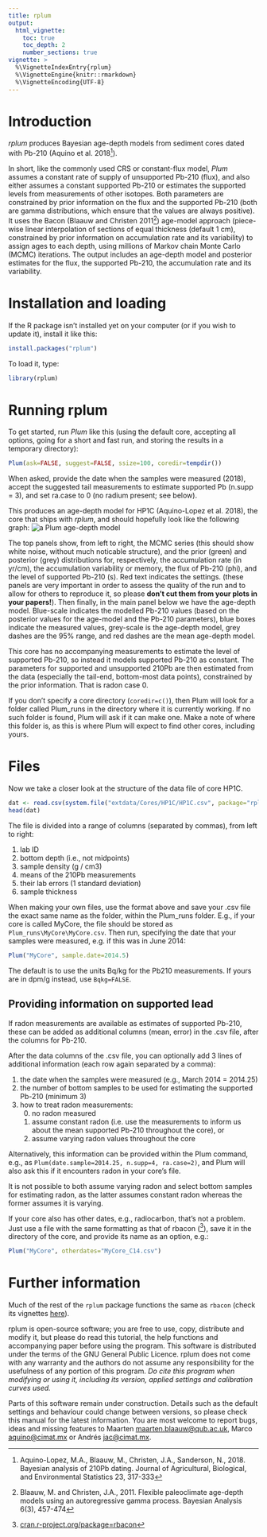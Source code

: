 ```yaml
---
title: rplum
output:
  html_vignette:
    toc: true
    toc_depth: 2
    number_sections: true
vignette: >
  %\VignetteIndexEntry{rplum}
  %\VignetteEngine{knitr::rmarkdown}
  %\VignetteEncoding{UTF-8}
---
```


# Introduction

*rplum* produces Bayesian age-depth models from sediment cores dated with Pb-210 (Aquino et al. 2018[^1]). 

In short, like the commonly used CRS or constant-flux model, *Plum* assumes a constant rate of supply of unsupported Pb-210 (flux), and also either assumes a constant supported Pb-210 or estimates the supported levels from measurements of other isotopes. Both parameters are constrained by prior information on the flux and the supported Pb-210 (both are gamma distributions, which ensure that the values are always positive). It uses the Bacon (Blaauw and Christen 2011[^2]) age-model approach (piece-wise linear interpolation of sections of equal thickness (default 1 cm), constrained by prior information on accumulation rate and its variability) to assign ages to each depth, using millions of Markov chain Monte Carlo (MCMC) iterations. The output includes an age-depth model and posterior estimates for the flux, the supported Pb-210, the accumulation rate and its variability.

# Installation and loading

If the R package isn't installed yet on your computer (or if you wish to update it), install it like this:

```r
install.packages("rplum")
```

To load it, type:

```r
library(rplum)
```

# Running rplum

To get started, run *Plum* like this (using the default core, accepting all options, going for a short and fast run, and storing the results in a temporary directory):

```r
Plum(ask=FALSE, suggest=FALSE, ssize=100, coredir=tempdir())
```

When asked, provide the date when the samples were measured (2018), accept the suggested tail measurements to estimate supported Pb (n.supp = 3), and set ra.case to 0 (no radium present; see below).

This produces an age-depth model for HP1C (Aquino-Lopez et al. 2018), the core that ships with *rplum*, and should hopefully look like the following graph:
![a Plum age-depth model](./images/chron.png)

The top panels show, from left to right, the MCMC series (this should show white noise, without much noticable structure), and the prior (green) and posterior (grey) distributions for, respectively, the accumulation rate (in yr/cm), the accumulation variability or memory, the flux of Pb-210 (phi), and the level of supported Pb-210 (s). Red text indicates the settings. (these panels are very important in order to assess the quality of the run and to allow for others to reproduce it, so please **don't cut them from your plots in your papers!**). Then finally, in the main panel below we have the age-depth model. Blue-scale indicates the modelled Pb-210 values (based on the posterior values for the age-model and the Pb-210 parameters), blue boxes indicate the measured values, grey-scale is the age-depth model, grey dashes are the 95% range, and red dashes are the mean age-depth model. 

This core has no accompanying measurements to estimate the level of supported Pb-210, so instead it models supported Pb-210 as constant. The parameters for supported and unsupported 210Pb are then estimated from the data (especially the tail-end, bottom-most data points), constrained by the prior information. That is radon case 0.

If you don't specify a core directory (`coredir=c()`), then Plum will look for a folder called Plum_runs in the directory where it is currently working. If no such folder is found, Plum will ask if it can make one. Make a note of where this folder is, as this is where Plum will expect to find other cores, including yours. 

# Files

Now we take a closer look at the structure of the data file of core HP1C. 
```r
dat <- read.csv(system.file("extdata/Cores/HP1C/HP1C.csv", package="rplum"))
head(dat)
```

The file is divided into a range of columns (separated by commas), from left to right: 

1. lab ID
2. bottom depth (i.e., not midpoints)
3. sample density (g / cm3)
4. means of the 210Pb measurements
5. their lab errors (1 standard deviation)
6. sample thickness

When making your own files, use the format above and save your .csv file the exact same name as the folder, within the Plum_runs folder. E.g., if your core is called MyCore, the file should be stored as `Plum_runs\MyCore\MyCore.csv`. Then run, specifying the date that your samples were measured, e.g. if this was in June 2014: 

```r
Plum("MyCore", sample.date=2014.5)
```

The default is to use the units Bq/kg for the Pb210 measurements. If yours are in dpm/g instead, use `Bqkg=FALSE`.

## Providing information on supported lead

If radon measurements are available as estimates of supported Pb-210, these can be added as additional columns (mean, error) in the .csv file, after the columns for Pb-210. 

After the data columns of the .csv file, you can optionally add 3 lines of additional information (each row again separated by a comma):

1. the date when the samples were measured (e.g., March 2014 = 2014.25)
2. the number of bottom samples to be used for estimating the supported Pb-210 (minimum 3)
3. how to treat radon measurements:
    0. no radon measured
    1. assume constant radon (i.e. use the measurements to inform us about the mean supported Pb-210 throughout the core), or 
    2. assume varying radon values throughout the core

Alternatively, this information can be provided within the Plum command, e.g., as `Plum(date.sample=2014.25, n.supp=4, ra.case=2)`, and Plum will also ask this if it encounters radon in your core's file.

It is not possible to both assume varying radon and select bottom samples for estimating radon, as the latter assumes constant radon whereas the former assumes it is varying. 
  
If your core also has other dates, e.g., radiocarbon, that's not a problem. Just use a file with the same formatting as that of rbacon ([^3]), save it in the directory of the core, and provide its name as an option, e.g.:

```r
Plum("MyCore", otherdates="MyCore_C14.csv")
```

# Further information

Much of the rest of the `rplum` package functions the same as `rbacon` (check its vignettes [here](https://cran.r-project.org/package=rbacon)).

rplum is open-source software; you are free to use, copy, distribute and modify it, but please do read this tutorial, the help functions and accompanying paper before using the program. This software is distributed under the terms of the GNU General Public Licence. rplum does not come with any warranty and the authors do not assume any responsibility for the usefulness of any portion of this program. *Do cite this program when modifying or using it, including its version, applied settings and calibration curves used.*

Parts of this software remain under construction. Details such as the default settings and behaviour could change between versions, so please check this manual for the latest information. You are most welcome to report bugs, ideas and missing features to Maarten <maarten.blaauw@qub.ac.uk>, Marco <aquino@cimat.mx> or Andrés <jac@cimat.mx>.


[^1]: Aquino-Lopez, M.A., Blaauw, M., Christen, J.A., Sanderson, N., 2018. Bayesian analysis of 210Pb dating. Journal of Agricultural, Biological, and Environmental Statistics 23, 317-333

[^2]: Blaauw, M. and Christen, J.A., 2011. Flexible paleoclimate age-depth models using an autoregressive gamma process. Bayesian Analysis 6(3), 457-474

[^3]: [cran.r-project.org/package=rbacon](https://cran.r-project.org/package=rbacon)
